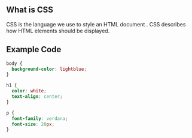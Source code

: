 <Section>
<Title> CSS3 </Title>
</Section>

<Section>

## What is CSS

CSS is the language we use to style an HTML document . CSS describes how HTML elements should be displayed.

</Section>

<Section>

## Example Code

```css
body {
  background-color: lightblue;
}

h1 {
  color: white;
  text-align: center;
}

p {
  font-family: verdana;
  font-size: 20px;
}
```

</Section>
